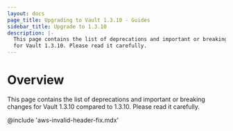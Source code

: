 ```yaml
---
layout: docs
page_title: Upgrading to Vault 1.3.10 - Guides
sidebar_title: Upgrade to 1.3.10
description: |-
  This page contains the list of deprecations and important or breaking changes
  for Vault 1.3.10. Please read it carefully.
---
```


# Overview

This page contains the list of deprecations and important or breaking changes
for Vault 1.3.10 compared to 1.3.10. Please read it carefully.

@include 'aws-invalid-header-fix.mdx'
